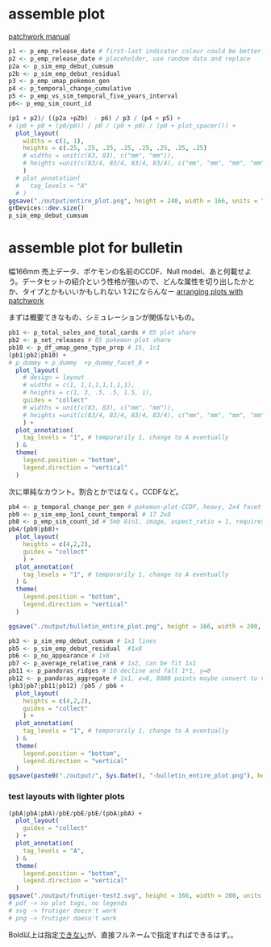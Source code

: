 # assemble plot
[patchwork manual](https://patchwork.data-imaginist.com/articles/guides/layout.html)
```r
p1 <- p_emp_release_date # first-last indicator colour could be better. legend needs improvement.
p2 <- p_emp_release_date # placeholder, use random data and replace
p2a <- p_sim_emp_debut_cumsum
p2b <- p_sim_emp_debut_residual
p3 <- p_emp_umap_pokemon_gen
p4 <- p_temporal_change_cumulative
p5 <- p_emp_vs_sim_temporal_five_years_interval 
p6<- p_emp_sim_count_id

(p1 + p2)/ ((p2a +p2b)　- p6) / p3 / (p4 + p5) +
# (p0 + p0 + (p0/p0)) / p0 / (p0 + p0) / (p0 + plot_spacer()) +
  plot_layout(
    widths = c(1, 1),
    heights = c(.25, .25, .25, .25, .25, .25, .25, .25)
    # widths = unit(c(83, 83), c("mm", "mm")),
    # heights =unit(c(83/4, 83/4, 83/4, 83/4), c("mm", "mm", "mm", "mm")),
    ) 
  # plot_annotation(
  #   tag_levels = "A"
  # )
ggsave("./output/entire_plot.png", height = 240, width = 166, units = "mm", dpi = 150)
grDevices::dev.size()
p_sim_emp_debut_cumsum
```

# assemble plot for bulletin

幅166mm
売上データ、ポケモンの名前のCCDF、Null model、あと何載せよう。データセットの紹介という性格が強いので、どんな属性を切り出したかとか、タイプとかもいいかもしれない
1:2にならんなー
[arranging plots with patchwork](https://ggplot2-book.org/arranging-plots.html)


まずは概要てきなもの、シミュレーションが関係ないもの。
```r
pb1 <- p_total_sales_and_total_cards # 05 plot share
pb2 <- p_set_releases # 05 pokemon plot share
pb10 <- p_df_umap_gene_type_prop # 15, 1c1
(pb1|pb2|pb10) +
# p_dummy + p_dummy  +p_dummy_facet_8 +
  plot_layout(
    # design = layout
    # widths = c(1, 1,1,1,1,1,1,1),
    # heights = c(1, 3, .5, .5, 1.5, 1),
    guides = "collect"
    # widths = unit(c(83, 83), c("mm", "mm")),
    # heights =unit(c(83/4, 83/4, 83/4, 83/4), c("mm", "mm", "mm", "mm")),
    ) +
  plot_annotation(
    tag_levels = "1", # temporarily 1, change to A eventually
  ) &
  theme(
    legend.position = "bottom",
    legend.direction = "vertical"
  ) 
```
次に単純なカウント。割合とかではなく。CCDFなど。

```r
pb4 <- p_temporal_change_per_gen # pokemon-plot-CCDF, heavy, 2x4 facet
pb9 <- p_sim_emp_1on1_count_temporal # 17 2x8
pb8 <- p_emp_sim_count_id # 5mb 8in1, image, aspect_ratio = 1, requires large space
pb4/(pb9|pb8)+
  plot_layout(
    heights = c(4,2,2),
    guides = "collect"
    ) +
  plot_annotation(
    tag_levels = "1", # temporarily 1, change to A eventually
  ) &
  theme(
    legend.position = "bottom",
    legend.direction = "vertical"
  ) 

ggsave("./output/bulletin_entire_plot.png", height = 166, width = 200, units = "mm", dpi = 600)

```


```r
pb3 <- p_sim_emp_debut_cumsum # 1x1 lines
pb5 <- p_sim_emp_debut_residual  #1x8
pb6 <- p_no_appearance # 1x8
pb7 <- p_average_relative_rank # 1x2, can be fit 1x1
pb11 <- p_pandoras_ridges # 10 decline and fall 1*1, y=8
pb12 <- p_pandoras_aggregate # 1x1, x=8, 8000 points maybe convert to violin?
(pb3|pb7|pb11|pb12) /pb5 / pb6 +
  plot_layout(
    heights = c(4,2,2),
    guides = "collect"
    ) +
  plot_annotation(
    tag_levels = "1", # temporarily 1, change to A eventually
  ) &
  theme(
    legend.position = "bottom",
    legend.direction = "vertical"
  ) 
ggsave(paste0("./output/", Sys.Date(), "-bulletin_entire_plot.png"), height = 120, width = 166, units = "mm", dpi = 300)

```
### test layouts with lighter plots 


```r
(pbA|pbA|pbA)/pbE/pbE/pbE/(pbA|pbA) +
  plot_layout(
    guides = "collect"
  ) +
  plot_annotation(
    tag_levels = "A",
  ) &
  theme(
    legend.position = "bottom",
    legend.direction = "vertical"
  )
ggsave("./output/frutiger-test2.svg", height = 166, width = 200, units = "mm")
# pdf -> no plot tags, no legends
# svg -> frutiger doesn't work
# png -> frutiger doesn't work
```


Bold以上は指定[できない](https://www.rdocumentation.org/packages/ggplot2/versions/2.0.0/topics/element_text)が、直接フルネームで指定すればできるはず。。